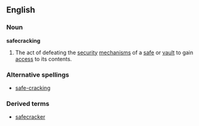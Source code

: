 ==English==
===Noun===
{{wikipediapar|safe-cracking}}
'''safecracking'''
# The act of defeating the [[security]] [[mechanism]]s of a [[safe]] or [[vault]] to gain [[access]] to its contents.

===Alternative spellings===
*[[safe-cracking]]
===Derived terms===
*[[safecracker]]